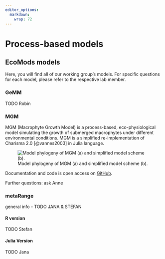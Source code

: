 ```yaml
---
editor_options: 
  markdown: 
    wrap: 72
---
```


# Process-based models


## EcoMods models

Here, you will find all of our working group's models. For specific
questions for each model, please refer to the respective lab member.

### GeMM

TODO Robin

### MGM

MGM (Macrophyte Growth Model) is a process-based, eco-physiological
model simulating the growth of submerged macrophytes under different
environmental conditions. MGM is a simplified re-implementation of
Charisma 2.0 [@vannes2003] in Julia language.

![Model phylogeny of MGM (a) and simplified model scheme
(b).](booklet_pictures/MGM.png){#mgm}

Documentation and code is open access on
[GitHub](https://github.com/AnneLew/MGM).

Further questions: ask Anne

### metaRange

general info - TODO JANA & STEFAN

#### R version

TODO Stefan

#### Julia Version

TODO Jana
